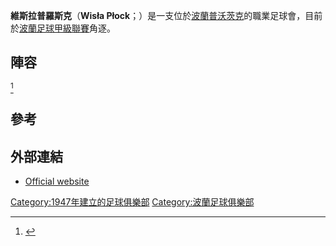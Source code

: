 {{Infobox football club
| clubname   = 普羅斯克
| image      = 
| caption    = 
| fullname   = Wisła Płock Spółka Akcyjna
| nickname   = ''Nafciarze'' (The Oilers) <br/> ''Petra''
| shortname  = Wisła P.
| founded    = {{start date and age|df=yes|1947}}
| ground     = [[普沃茨克|普沃茨克]]<br> [[Kazimierz_Górski_Stadium|Kazimierz Górski Stadium]]
| capacity   = 10,978<ref>{{Cite web |url=http://www.wisla.plock.pl/stadion |title=存档副本 |access-date=2015-07-20 |archive-url=https://web.archive.org/web/20101211231731/http://www.wisla.plock.pl/stadion |archive-date=2010-12-11 |dead-url=yes }}</ref>
| chairman   = Jacek Kruszewski
| ceo        = Kibu Vicuna
| mgrtitle   = 主教練
| manager    = {{tsl|pl|Marcin Kaczmarek (ur. 1974)|}}
| league     = [[波蘭足球甲級聯賽|波蘭足球甲級聯賽]]
| season     = 2021–22
| position   = 波蘭甲，第 6 位
| pattern_la1= |pattern_b1= |pattern_ra1=
| leftarm1=0000FF |body1=0000FF |rightarm1=0000FF |shorts1=0000FF |socks1=0000FF
| pattern_la2= |pattern_b2= |pattern_ra2=
| leftarm2=FFFFFF |body2=FFFFFF |rightarm2=FFFFFF |shorts2=FFFFFF |socks2=0000FF
}}

'''維斯拉普羅斯克'''（'''Wisła Płock'''；{{IPA-pol|ˈviswa ˈpwɔt͡sk}}）是一支位於[[波蘭|波蘭]][[普沃茨克|普沃茨克]]的職業足球會，目前於[[波蘭足球甲級聯賽|波蘭足球甲級聯賽]]角逐。

== 陣容 ==
{{updated|2015年6月21日}}<ref>{{cite web |url=http://ww1.wisla.plock.pl/Kadra.htm |title=存档副本 |accessdate=2015-07-20 |deadurl=yes |archiveurl=https://web.archive.org/web/20090228202940/http://ww1.wisla.plock.pl/Kadra.htm |archivedate=2009-02-28 }}</ref>
{{Football squad start}}
{{Football squad player|no= 1|nat= POL |name=Marcin Kwiatkowski|pos=GK}}
{{Football squad player|no= 4|nat= POL |name=Jacek Góralski|pos=MF}}
{{Football squad player|no= 5|nat= POL |name=[[Bartlomiej_Sielewski|Bartlomiej Sielewski]]|pos=MF}}
{{Football squad player|no= 6|nat= POL |name=[[Maciej_Kostrzewa|Maciej Kostrzewa]]|pos=MF}}
{{Football squad player|no= 7|nat= POL |name=[[Krzysztof_Janus|Krzysztof Janus]]|pos=MF}}
{{Football squad player|no= 8|nat= POL |name=[[Paweł_Kaczmarek|Paweł Kaczmarek]]|pos=MF}}
{{Football squad player|no= 9|nat= POL |name=[[Marcin_Krzywicki|Marcin Krzywicki]]|pos=FW}}
{{Football squad player|no=10|nat= POL |name=[[Piotr_Ruszkul|Piotr Ruszkul]]|pos=FW}}
{{Football squad player|no=13|nat= POL |name=Dawid Jabłoński|pos=MF}}
{{Football squad player|no=14|nat= SRB |name=[[Marko_Radić|Marko Radić]]|pos=DF}}
{{Football squad player|no=15|nat= POL |name=Kamil Rozmus|pos=DF}}
{{Football squad mid}}
{{Football squad player|no=16|nat= POL |name=Fabian Hiszpanski|pos=MF}}
{{Football squad player|no=17|nat= POL |name=Damian  Szczepański|pos=MF}}
{{Football squad player|no=18|nat= POL |name=Piotr Wlazło|pos=MF}}
{{Football squad player|no=20|nat= POL |name=[[Cezary_Stefańczyk|Cezary Stefańczyk]]|pos=DF}}
{{Football squad player|no=22|nat= POL |name=[[Łukasz_Kacprzycki|Łukasz Kacprzycki]]|pos=MF}}
{{Football squad player|no=23|nat= POL |name=[[Paweł_Magdoń|Paweł Magdoń]]|pos=DF}}
{{Football squad player|no=24|nat= POL |name=Kamil Hempel|pos=DF}}
{{Football squad player|no=25|nat= POL |name=[[雅庫布·澤斯尼查克|雅庫布·澤斯尼查克]]|pos=DF}}
{{Football squad player|no=26|nat= POL |name=[[Wojciech_Zyska|Wojciech Zyska]]|pos=MF}}
{{Football squad player|no=41|nat= BUL |name=[[Dimitar_Iliev_(footballer,_born_1988)|Dimitar Iliev]]|pos=FW}}
{{Football squad player|no=87|nat= POL |name=[[Seweryn_Kiełpin|Seweryn Kiełpin]]|pos=GK}}
{{Football squad player|no=93|nat= POL |name=Daniel Szczepankiewicz|pos=GK}}
{{Football squad player|no=TBA|nat= SVK |name=Lukáš Kubus|pos=FW}}
{{Football squad end}}

== 參考==
{{reflist}}

== 外部連結 ==
*{{pl icon}} [http://www.wisla.plock.pl/ Official website]

[[Category:1947年建立的足球俱樂部|Category:1947年建立的足球俱樂部]]
[[Category:波蘭足球俱樂部|Category:波蘭足球俱樂部]]